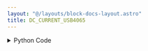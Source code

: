 ```yaml
---
layout: "@/layouts/block-docs-layout.astro"
title: DC_CURRENT_USB4065
---
```



<PythonDocsDisplay docstring={docstring} />

<details>
<summary>Python Code</summary>
```python
from flojoy import flojoy, DataContainer, Scalar
from flojoy.connection_manager import DeviceConnectionManager
from typing import Optional, Literal
import nidmm


@flojoy(deps={"nidmm": "1.4.6"})
def DC_CURRENT_USB4065(
    NI_address: str = "Dev1",
    digits: Literal["4.5", "5.5", "6.5"] = "5.5",
    current_limit: Literal["0.01", "0.1", "1", "3"] = "3",
    default: Optional[DataContainer] = None,
) -> Scalar:
    """The DC_CURRENT_USB4065 node reads the DC current from a USB-4065.

    The USB-4065 is a NI (National Instruments) multimeter. It is possible that
    the node will work with other NI DMMs (digital multimeters) such as the
    4070 and 4080 series.

    This instrument will likely only be compatible with Windows systems due to
    NI driver availablity. To use the instrument you must install the runtime:

    https://www.ni.com/en/support/downloads/drivers/download.ni-dmm.html

    You must also find the address/resource name for the instrument. You can
    find this using the NI MAX programming which can be downloaded when
    installing the drivers.

    Parameters
    ----------
    NI_address: str
        The NI instrument address for the instrument (e.g. 'Dev0', 'Dev1').
    digits: str
        The accuracy of the reading in digits. Lower values are faster.
    current_limit: str
        The maximum current to allow, in Amps.

    Returns
    -------
    DataContainer
        Scalar: The DC current reading.
    """

    connection = DeviceConnectionManager.get_connection(NI_address)
    session = connection.get_handle()

    session.configure_measurement_digits(
        nidmm.Function.DC_CURRENT,
        range=float(current_limit),
        resolution_digits=float(digits),
    )

    reading = session.read()

    return Scalar(c=reading)

```
[Find this Flojoy Block on GitHub](https://github.com/flojoy-ai/blocks/blob/main/blocks/IO/INSTRUMENTS/MULTIMETERS/NI/USB_4065/BASIC/DC_CURRENT_USB4065/DC_CURRENT_USB4065.py)
</details>

## Example

<AppDisplay app={app} blockName="DC_CURRENT_USB4065" client:visible />


